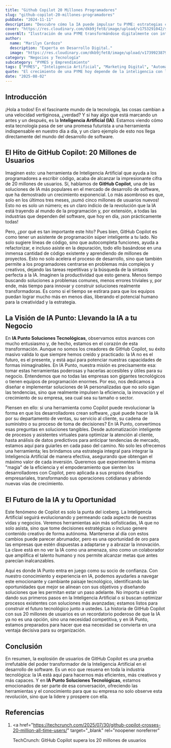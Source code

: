 ```yaml
---
title: "Github Copilot 20 Millones Programadores"
slug: "github-copilot-20-millones-programadores"
pubDate: "2024-11-11"
description: "Descubre cómo la IA puede impulsar tu PYME: estrategias concretas de marketing, automatización y datos para aumentar ventas."
cover: "https://res.cloudinary.com/dkb9jfet8/image/upload/v1753291042/small-business_kk56r6.jpg"
coverAlt: "Ilustración de una PYME transformándose digitalmente con inteligencia artificial."
author:
  name: "Marilyn Cardozo"
  description: "Experta en Desarrollo Digital."
  image: "https://res.cloudinary.com/dkb9jfet8/image/upload/v1739923879/marilyn_s2mi4a.png"
category: "Negocios y Tecnología"
subcategory: "PYMES y Emprendimiento"
tags: ["PYMES", "Inteligencia Artificial", "Marketing Digital", "Automatización", "Ventas"]
quote: "El crecimiento de una PYME hoy depende de la inteligencia con la que se aplican datos, IA y estrategia. — Sergio Rondón"
date: "2025-08-02"
---
```




<h2 id="introduccion">Introducción</h2>

¡Hola a todos! En el fascinante mundo de la tecnología, las cosas cambian a una velocidad vertiginosa, ¿verdad? Y si hay algo que está marcando un antes y un después, es la **Inteligencia Artificial (IA)**. Estamos viendo cómo esta tecnología pasa de ser una promesa futurista a una herramienta indispensable en nuestro día a día, y un claro ejemplo de esto nos llega directamente del mundo del desarrollo de software.

<h2 id="el-hito-de-github-copilot-20-millones-de-usuarios">
  El Hito de GitHub Copilot: 20 Millones de Usuarios
</h2>

Imaginen esto: una herramienta de Inteligencia Artificial que ayuda a los programadores a escribir código, acaba de alcanzar la impresionante cifra de 20 millones de usuarios. Sí, hablamos de **GitHub Copilot**, una de las soluciones de IA más populares en el mercado de desarrollo de software, que ha demostrado un crecimiento exponencial. Lo más asombroso es que, solo en los últimos tres meses, ¡sumó cinco millones de usuarios nuevos! Esto no es solo un número; es un claro indicio de la revolución que la IA está trayendo al mundo de la programación y, por extensión, a todas las industrias que dependen del software, que hoy en día, ¡son prácticamente todas!

Pero, ¿por qué es tan importante este hito? Pues bien, GitHub Copilot es como tener un asistente de programación súper inteligente a tu lado. No solo sugiere líneas de código, sino que autocompleta funciones, ayuda a refactorizar, e incluso asiste en la depuración, todo ello basándose en una inmensa cantidad de código existente y aprendiendo de millones de proyectos. Esto no solo acelera el proceso de desarrollo, sino que también permite a los programadores centrarse en problemas más complejos y creativos, dejando las tareas repetitivas y la búsqueda de la sintaxis perfecta a la IA. Imaginen la productividad que esto genera. Menos tiempo buscando soluciones a problemas comunes, menos errores triviales y, por ende, más tiempo para innovar y construir soluciones realmente transformadoras. Es como si el tiempo se estirara para que los equipos puedan lograr mucho más en menos días, liberando el potencial humano para la creatividad y la estrategia.

<h2 id="la-vision-de-ia-punto-llevando-la-ia-a-tu-negocio">
  La Visión de IA Punto: Llevando la IA a tu Negocio
</h2>

En **IA Punto Soluciones Tecnológicas**, observamos estos avances con mucho entusiasmo y, de hecho, estamos en el corazón de esta transformación. Aunque no somos los creadores de GitHub Copilot, su éxito masivo valida lo que siempre hemos creído y practicado: la IA no es el futuro, es el presente, y está aquí para potenciar nuestras capacidades de formas inimaginables. En IA Punto, nuestra misión es precisamente esa: tomar estas herramientas poderosas y hacerlas accesibles y útiles para su negocio. Entendemos que no todas las empresas son gigantes tecnológicos o tienen equipos de programación enormes. Por eso, nos dedicamos a diseñar e implementar soluciones de IA personalizadas que no solo sigan las tendencias, sino que realmente impulsen la eficiencia, la innovación y el crecimiento de su empresa, sea cual sea su tamaño o sector.

Piensen en ello: si una herramienta como Copilot puede revolucionar la forma en que los desarrolladores crean software, ¿qué puede hacer la IA por su departamento de ventas, su servicio al cliente, su cadena de suministro o su proceso de toma de decisiones? En IA Punto, convertimos esas preguntas en soluciones tangibles. Desde automatización inteligente de procesos y asistentes virtuales para optimizar la atención al cliente, hasta análisis de datos predictivos para anticipar tendencias de mercado, estamos aquí para guiarles en cada paso del camino. No solo les ofrecemos una herramienta; les brindamos una estrategia integral para integrar la Inteligencia Artificial de manera efectiva, asegurando que obtengan el máximo valor de cada inversión. Queremos que experimenten la misma "magia" de la eficiencia y el empoderamiento que sienten los desarrolladores con Copilot, pero aplicada a sus propios desafíos empresariales, transformando sus operaciones cotidianas y abriendo nuevas vías de crecimiento.

<h2 id="el-futuro-de-la-ia-y-tu-oportunidad">
  El Futuro de la IA y tu Oportunidad
</h2>

Este fenómeno de Copilot es solo la punta del iceberg. La Inteligencia Artificial seguirá evolucionando y permeando cada aspecto de nuestras vidas y negocios. Veremos herramientas aún más sofisticadas, IA que no solo asista, sino que tome decisiones estratégicas o incluso genere contenido creativo de forma autónoma. Mantenerse al día con estos cambios puede parecer abrumador, pero es una oportunidad de oro para las empresas que estén dispuestas a adaptarse y a abrazar la innovación. La clave está en no ver la IA como una amenaza, sino como un colaborador que amplifica el talento humano y nos permite alcanzar metas que antes parecían inalcanzables.

Aquí es donde IA Punto entra en juego como su socio de confianza. Con nuestro conocimiento y experiencia en IA, podemos ayudarles a navegar este emocionante y cambiante paisaje tecnológico, identificando las oportunidades que mejor se alinean con sus objetivos y diseñando soluciones que les permitan estar un paso adelante. No importa si están dando sus primeros pasos en la Inteligencia Artificial o si buscan optimizar procesos existentes con soluciones más avanzadas; estamos listos para construir el futuro tecnológico junto a ustedes. La historia de GitHub Copilot con sus 20 millones de usuarios es un recordatorio poderoso de que la IA ya no es una opción, sino una necesidad competitiva, y en IA Punto, estamos preparados para hacer que esa necesidad se convierta en una ventaja decisiva para su organización.

<h2 id="conclusion">Conclusión</h2>

En resumen, la explosión de usuarios de GitHub Copilot es una prueba irrefutable del poder transformador de la Inteligencia Artificial en el desarrollo de software. Es un eco que resuena en toda la industria tecnológica: la IA está aquí para hacernos más eficientes, más creativos y más capaces. Y en **IA Punto Soluciones Tecnológicas**, estamos emocionados de ser parte de esa conversación, ofreciendo las herramientas y el conocimiento para que su empresa no solo observe esta revolución, sino que la lidere y prospere con ella.

<h2 id="referencias">Referencias</h2>

1.  <a
      href="https://techcrunch.com/2025/07/30/github-copilot-crosses-20-million-all-time-users/"
      target="_blank"
      rel="noopener noreferrer"
    >
      TechCrunch: GitHub Copilot supera los 20 millones de usuarios
    </a>
